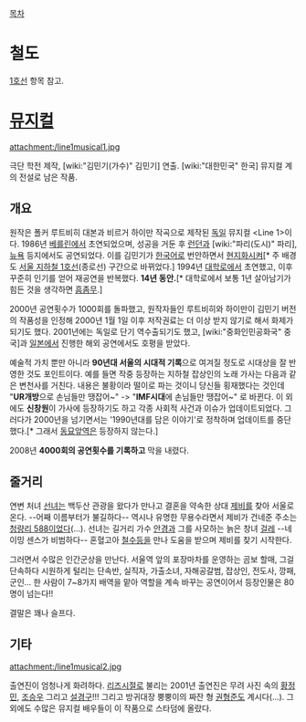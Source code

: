 [[목차]]
= 철도 =
[[1호선]] 항목 참고.

= [[뮤지컬]] =
attachment:/line1musical1.jpg

극단 학전 제작, [wiki:"김민기(가수)" 김민기] 연출. [wiki:"대한민국" 한국] 뮤지컬 계의 전설로 남은 작품.
== 개요 ==

원작은 폴커 루트비히 대본과 비르거 하이만 작곡으로 제작된 [[독일]] 뮤지컬 <Line 1>이다. 1986년 [[베를린]]에서 초연되었으며, 성공을 거둔 후 [[런던]]과 [wiki:"파리(도시)" 파리], [[뉴욕]] 등지에서도 공연되었다. 이를 김민기가 [[한국어]]로 번안하면서 [[현지화]]시켜[* 주 배경도 [[서울 지하철 1호선]](종로선) 구간으로 바뀌었다.]  1994년 [[대학로]]에서 초연했고, 이후 꾸준히 인기를 얻어 재공연을 반복했다. '''14년 동안.'''[* 대학로에서 보통 1년 살아남기가 힘든 것을 생각하면 [[흠좀무]].] 

2000년 공연횟수가 1000회를 돌파했고, 원작자들인 루트비히와 하이만이 김민기 버전의 작품성을 인정해 2000년 1월 1일 이후 저작권료는 더 이상 받지 않기로 해서 화제가 되기도 했다. 2001년에는 독일로 단기 역수출되기도 했고, [wiki:"중화인민공화국" 중국]과 [[일본]]에서 진행한 해외 공연에서도 호평을 받았다.

예술적 가치 뿐만 아니라 '''90년대 서울의 시대적 기록'''으로 여겨질 정도로 시대상을 잘 반영한 것도 포인트이다. 예를 들면 작중 등장하는 지하철 잡상인의 노래 가사는 다음과 같은 변천사를 거친다. 내용은 불황이라 떨이로 파는 것이니 당신들 횡재했다는 것인데 "'''UR개방'''으로 손님들만 땡잡어~" -> "'''IMF시대'''에 손님들만 땡잡어~" 로 바뀐다. 이 외에도 '''신창원'''이 가사에 등장하기도 하고 각종 사회적 사건과 이슈가 업데이트되었다. 그러다가 2000년을 넘기면서는 '1990년대를 담은 이야기'로 정착하며 업데이트를 중단했다.[* 그래서 [[동묘앞역]]은 등장하지 않는다.]

2008년 '''4000회의 공연횟수를 기록하고''' 막을 내렸다.

== 줄거리 ==
연변 처녀 [[선녀]]는 백두산 관광을 왔다가 만나고 결혼을 약속한 상대 [[제비]]를 찾아 서울로 온다. --어째 이름부터가 불길하다-- 역시나 유명한 무용수라면서 제비가 건네준 주소는 [[청량리 588]]이었다(...). 선녀는 길거리 가수 [[안경]]과 그를 사모하는 늙은 창녀 [[걸레]] --네이밍 센스가 비범하다-- 혼혈고아 [[철수]]등을 만나 도움을 받으며 제비를 찾기 시작한다.

그러면서 수많은 인간군상을 만난다. 서울역 앞의 포장마차를 운영하는 곰보 할매, 그걸 단속하다 시원하게 털리는 단속반, 실직자, 가출소녀, 자해공갈범, 잡상인, 전도사, 깡패, 군인... 한 사람이 7~8가지 배역을 맡아 역할을 계속 바꾸는 공연이어서 등장인물은 80명이 넘는다!!

결말은 꽤나 슬프다. 

== 기타 ==
attachment:/line1musical2.jpg

출연진이 엄청나게 화려하다. [[리즈시절]]로 불리는 2001년 출연진은 무려 사진 속의 [[황정민]], [[조승우]] 그리고 [[설경구]]!!! 그리고 방귀대장 뿡뿡이의 짜잔 형 [[권형준]]도 계시다(...). 그 외에도 수많은 뮤지컬 배우들이 이 작품으로 스타덤에 올랐다.
